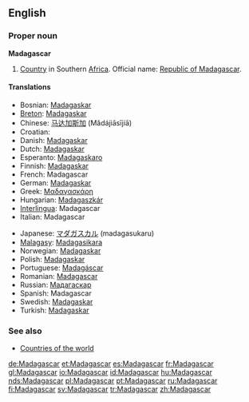 ==English==
{{wikipedia}}

===Proper noun===
'''Madagascar'''

# [[Country]] in Southern [[Africa]]. Official name: [[Republic of Madagascar]].

====Translations====
{{top}}
*Bosnian: [[Madagaskar]] {{m}}
*[[Breton]]: [[Madagaskar]]
*Chinese: [[马达加斯加]] (Mǎdájiāsījiā)
*Croatian: {{t|hr|Madagaskar|m}}
*Danish: [[Madagaskar]]
*Dutch: [[Madagaskar]]
*Esperanto: [[Madagaskaro]]
*Finnish: [[Madagaskar]]
*French: Madagascar
*German: [[Madagaskar]]
*Greek: [[Μαδαγασκάρη]] {{f}}
*Hungarian: [[Madagaszkár]]
*[[Interlingua]]: Madagascar
*Italian: Madagascar
{{mid}}
*Japanese: [[マダガスカル]] (madagasukaru)
*[[Malagasy]]: [[Madagasikara]]
*Norwegian: [[Madagaskar]]
*Polish: [[Madagaskar]]
*Portuguese: [[Madagáscar]]
*Romanian: [[Madagascar]] {{n}}
*Russian: [[Мадагаскар]]
*Spanish: Madagascar
*Swedish: [[Madagaskar]]
*Turkish: [[Madagaskar]]
{{bottom}}

===See also===
* [[Countries of the world]]

[[de:Madagascar]]
[[et:Madagascar]]
[[es:Madagascar]]
[[fr:Madagascar]]
[[gl:Madagascar]]
[[io:Madagascar]]
[[id:Madagascar]]
[[hu:Madagascar]]
[[nds:Madagascar]]
[[pl:Madagascar]]
[[pt:Madagascar]]
[[ru:Madagascar]]
[[fi:Madagascar]]
[[sv:Madagascar]]
[[tr:Madagascar]]
[[zh:Madagascar]]